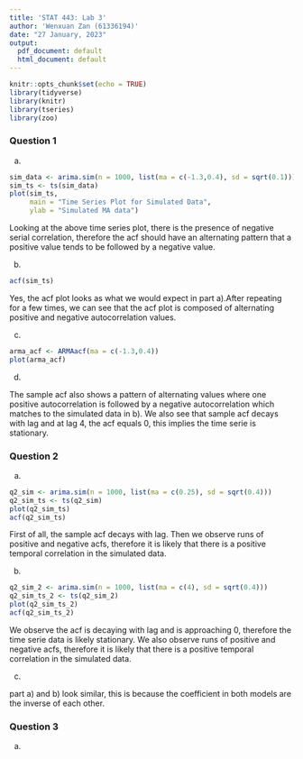 ```yaml
---
title: 'STAT 443: Lab 3'
author: 'Wenxuan Zan (61336194)'
date: "27 January, 2023"
output:
  pdf_document: default
  html_document: default
---
```


```r
knitr::opts_chunk$set(echo = TRUE)
library(tidyverse)
library(knitr)
library(tseries)
library(zoo)
```

### Question 1

a)

```r
sim_data <- arima.sim(n = 1000, list(ma = c(-1.3,0.4), sd = sqrt(0.1)))
sim_ts <- ts(sim_data)
plot(sim_ts,
     main = "Time Series Plot for Simulated Data",
     ylab = "Simulated MA data")
```

Looking at the above time series plot, there is the presence of negative serial correlation, therefore the acf should have an alternating pattern that a positive value tends to be followed by a negative value. 

b) 

```r
acf(sim_ts)
```

Yes, the acf plot looks as what we would expect in part a).After repeating for a few times, we can see that the acf plot is composed of alternating positive and negative autocorrelation values. 

c) 

```r
arma_acf <- ARMAacf(ma = c(-1.3,0.4))
plot(arma_acf)
```

d)

The sample acf also shows a pattern of alternating values where one positive autocorrelation is followed by a negative autocorrelation which matches to the simulated data in b). We also see that sample acf decays with lag and at lag 4, the acf equals 0, this implies the time serie is stationary. 

### Question 2

a)

```r
q2_sim <- arima.sim(n = 1000, list(ma = c(0.25), sd = sqrt(0.4)))
q2_sim_ts <- ts(q2_sim)
plot(q2_sim_ts)
acf(q2_sim_ts)
```

First of all, the sample acf decays with lag. Then we observe runs of positive and negative acfs, therefore it is likely that there is a positive temporal correlation in the simulated data. 

b)
```r
q2_sim_2 <- arima.sim(n = 1000, list(ma = c(4), sd = sqrt(0.4)))
q2_sim_ts_2 <- ts(q2_sim_2)
plot(q2_sim_ts_2)
acf(q2_sim_ts_2)
```

We observe the acf is decaying with lag and is approaching 0, therefore the time serie data is likely stationary. We also observe runs of positive and negative acfs, therefore it is likely that there is a positive temporal correlation in the simulated data.

c)

part a) and b) look similar, this is because the coefficient in both models are the inverse of each other. 

### Question 3

a)

```r

```






